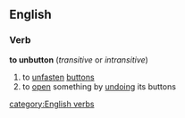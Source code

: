 ==English==
===Verb===
'''to unbutton'''  (''transitive'' or ''intransitive'')
#to [[unfasten]] [[button]]s
#to [[open]] something by [[undoing]] its buttons
[[category:English verbs]]